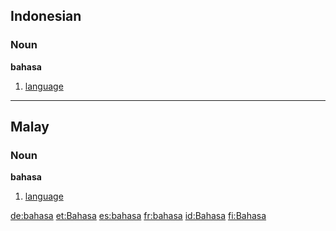 ==Indonesian==
===Noun===
'''bahasa'''

#[[language]]

----

==Malay==
===Noun===
'''bahasa'''

#[[language]]

[[de:bahasa]]
[[et:Bahasa]]
[[es:bahasa]]
[[fr:bahasa]]
[[id:Bahasa]]
[[fi:Bahasa]]